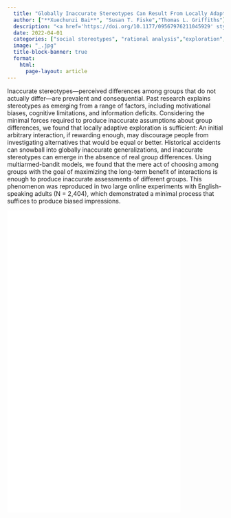 ```yaml
---
  title: "Globally Inaccurate Stereotypes Can Result From Locally Adaptive Exploration"
  author: ["**Xuechunzi Bai**", "Susan T. Fiske","Thomas L. Griffiths"]
  description: "<a href='https://doi.org/10.1177/09567976211045929' style='color:#be7874;'>Psychological Science</a>"
  date: 2022-04-01
  categories: ["social stereotypes", "rational analysis","exploration","reinforcement learning"]
  image: "_.jpg"
  title-block-banner: true
  format:
    html:
      page-layout: article
---
```


Inaccurate stereotypes—perceived differences among groups that do not actually differ—are prevalent and consequential. Past research explains stereotypes as emerging from a range of factors, including motivational biases, cognitive limitations, and information deficits. Considering the minimal forces required to produce inaccurate assumptions about group differences, we found that locally adaptive exploration is sufficient: An initial arbitrary interaction, if rewarding enough, may discourage people from investigating alternatives that would be equal or better. Historical accidents can snowball into globally inaccurate generalizations, and inaccurate stereotypes can emerge in the absence of real group differences. Using multiarmed-bandit models, we found that the mere act of choosing among groups with the goal of maximizing the long-term benefit of interactions is enough to produce inaccurate assessments of different groups. This phenomenon was reproduced in two large online experiments with English-speaking adults (N = 2,404), which demonstrated a minimal process that suffices to produce biased impressions.

![](./_.pdf){width="80%" height="700" fig-align="center"}
